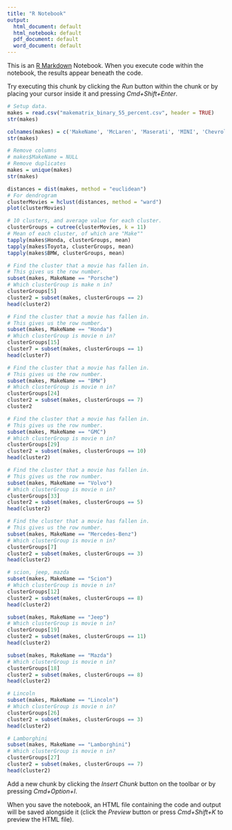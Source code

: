 ```yaml
---
title: "R Notebook"
output:
  html_document: default
  html_notebook: default
  pdf_document: default
  word_document: default
---
```


This is an [R Markdown](http://rmarkdown.rstudio.com) Notebook. When you execute code within the notebook, the results appear beneath the code. 

Try executing this chunk by clicking the *Run* button within the chunk or by placing your cursor inside it and pressing *Cmd+Shift+Enter*. 

```r
# Setup data.
makes = read.csv("makematrix_binary_55_percent.csv", header = TRUE)
str(makes)

colnames(makes) = c('MakeName', 'McLaren', 'Maserati', 'MINI', 'Chevrolet', 'Porsche', 'Acura', 'Mercedes-Benz', 'Ford', 'Genesis', 'Smart', 'Dodge', 'Scion', 'Rolls-Royce', 'Cadillac', 'Honda', 'Hyundai', 'Volkswagen', 'Mazda', 'Jeep', 'Infiniti', 'Land Rover', 'Kia', 'Mitsubishi', 'BMW', 'FIAT', 'Lincoln', 'Lamborghini', 'Jaguar', 'GMC', 'Toyota', 'Nissan', 'Aston Martin', 'Volvo', 'Ferrari', 'Chrysler', 'Bentley', 'Tesla', 'Ram', 'Alfa Romeo', 'Subaru', 'Buick', 'Lexus', 'Audi')
str(makes)
```
```r
# Remove columns
# makes$MakeName = NULL
# Remove duplicates
makes = unique(makes)
str(makes)
```

```r
distances = dist(makes, method = "euclidean")
# For dendrogram
clusterMovies = hclust(distances, method = "ward")
plot(clusterMovies)
```
```r
# 10 clusters, and average value for each cluster.
clusterGroups = cutree(clusterMovies, k = 11)
# Mean of each cluster, of which are "Make""
tapply(makes$Honda, clusterGroups, mean)
tapply(makes$Toyota, clusterGroups, mean)
tapply(makes$BMW, clusterGroups, mean)
```
```r
# Find the cluster that a movie has fallen in.
# This gives us the row number.
subset(makes, MakeName == "Porsche")
# Which clusterGroup is make n in?
clusterGroups[5]
cluster2 = subset(makes, clusterGroups == 2)
head(cluster2)
```

```r
# Find the cluster that a movie has fallen in.
# This gives us the row number.
subset(makes, MakeName == "Honda")
# Which clusterGroup is movie n in?
clusterGroups[15]
cluster7 = subset(makes, clusterGroups == 1)
head(cluster7)
```

```r
# Find the cluster that a movie has fallen in.
# This gives us the row number.
subset(makes, MakeName == "BMW")
# Which clusterGroup is movie n in?
clusterGroups[24]
cluster2 = subset(makes, clusterGroups == 7)
cluster2
```

```r
# Find the cluster that a movie has fallen in.
# This gives us the row number.
subset(makes, MakeName == "GMC")
# Which clusterGroup is movie n in?
clusterGroups[29]
cluster2 = subset(makes, clusterGroups == 10)
head(cluster2)
```
```r
# Find the cluster that a movie has fallen in.
# This gives us the row number.
subset(makes, MakeName == "Volvo")
# Which clusterGroup is movie n in?
clusterGroups[33]
cluster2 = subset(makes, clusterGroups == 5)
head(cluster2)
```
```r
# Find the cluster that a movie has fallen in.
# This gives us the row number.
subset(makes, MakeName == "Mercedes-Benz")
# Which clusterGroup is movie n in?
clusterGroups[7]
cluster2 = subset(makes, clusterGroups == 3)
head(cluster2)
```
```r
# scion, jeep, mazda
subset(makes, MakeName == "Scion")
# Which clusterGroup is movie n in?
clusterGroups[12]
cluster2 = subset(makes, clusterGroups == 8)
head(cluster2)
```

```r
subset(makes, MakeName == "Jeep")
# Which clusterGroup is movie n in?
clusterGroups[19]
cluster2 = subset(makes, clusterGroups == 11)
head(cluster2)
```

```r
subset(makes, MakeName == "Mazda")
# Which clusterGroup is movie n in?
clusterGroups[18]
cluster2 = subset(makes, clusterGroups == 8)
head(cluster2)
```

```r
# Lincoln
subset(makes, MakeName == "Lincoln")
# Which clusterGroup is movie n in?
clusterGroups[26]
cluster2 = subset(makes, clusterGroups == 3)
head(cluster2)
```

```r
# Lamborghini
subset(makes, MakeName == "Lamborghini")
# Which clusterGroup is movie n in?
clusterGroups[27]
cluster2 = subset(makes, clusterGroups == 7)
head(cluster2)
```



Add a new chunk by clicking the *Insert Chunk* button on the toolbar or by pressing *Cmd+Option+I*.

When you save the notebook, an HTML file containing the code and output will be saved alongside it (click the *Preview* button or press *Cmd+Shift+K* to preview the HTML file).
